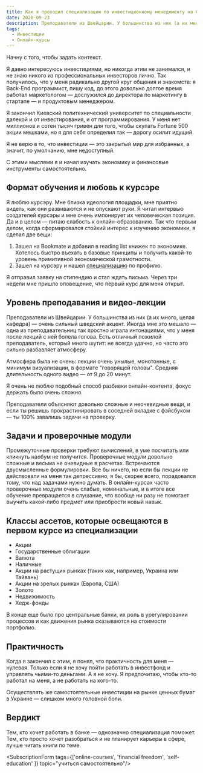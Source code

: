 ```yaml
---
title: Как я проходил специализацию по инвестиционному менеджменту на Coursera? [Без спойлеров]
date: 2020-09-23
description: Преподаватели из Швейцарии. У большинства из них (а их много, целая кафедра)  — очень сильный шведский акцент.
tags:
  - Инвестиции
  - Онлайн-курсы
---
```


Начну с того, чтобы задать контекст. 

Я давно интересуюсь инвестициями, но никогда этим не занимался, и не знаю никого из профессиональных инвесторов лично. Так получилось, что у меня радикально другой круг общения и знакомств: я Back-End программист, пишу код, до этого довольно долгое время работал маркетологом — дослужился до директора по маркетингу в стартапе — и продуктовым менеджером. 

Я закончил Киевский политехнический университет по специальности далекой и от инвестирования, и от программирования. У меня нет миллионов и сотен тысяч гривен для того, чтобы скупать Fortune 500 акции мешками, но я для себя определил так — дорогу осилит идущий. 

Я не верю в то, что инвестиции — это закрытый мир для избранных, а значит, по умолчанию, мне недоступный. 

С этими мыслями я и начал изучать экономику и финансовые инструменты самостоятельно.

## Формат обучения и любовь к курсэре

Я люблю курсэру. Мне близка идеология площадки, мне приятно видеть, как они развиваются и не опускают руки. Я читал интервью создателей курсэры и мне очень импонирует их человеческая позиция. Да и в целом — питаю слабость к онлайн-образованию. Так что первым делом, когда сформировался стойкий интерес к изучению экономики, я сделал две вещи:

1. Зашел на Bookmate и добавил в reading list книжек по экономике. Хотелось быстро въехать в базовые принципы и получить какой-то уровень примитивной экономической грамотности. 
2. Зашел на курсэру и нашел [специализацию](https://www.coursera.org/specializations/investment-management) по профилю.

Я отправил заявку на стипендию и стал ждать письма. Через три недели мне пришло оповещение, что первый курс для меня открыт.

## Уровень преподавания и видео-лекции

Преподаватели из Швейцарии. У большинства из них (а их много, целая кафедра)  — очень сильный шведский акцент. Иногда мне это мешало  —  одна из преподавательниц так яростно играла интонациями, что у меня после лекций с ней болела голова. Есть отличный пожилой преподаватель, который много шутит: не всегда удачно, но часто это сильно разбавляет атмосферу.

Атмосфера была не очень: лекции очень унылые, монотонные, с минимум визуализации, в формате "говорящей головы". Средняя длительность одного видео — от 9 до 20 минут.

Я очень не люблю подобный способ разбивки онлайн-контента, фокус держать было очень сложно.

Преподаватели объясняют довольно сложные и неочевидные вещи, и если ты решишь прокрастинировать в соседней вкладке с фэйсбуком  — ты 100% завалишь задачи на проверку.

## Задачи и проверочные модули

Промежуточные проверки требуют вычислений, в уме посчитать или кликнуть наобум не получится. Проверочные модули довольно сложные и весьма не очевидные в расчетах. Встречаются двусмысленные формулировки. Все бы ничего, но если бы лекции не действовали на меня так депрессивно, я бы, скорее всего, порадовался тому, что над задачами нужно думать. В онлайн-курсах часто проверочные модули очень слабые, номинальные, и в итоге все обучение превращается в слушание, что вообще ни разу не помогает выучить какой-либо предмет или приобрести новый навык.

## Классы ассетов, которые освещаются в первом курсе из специализации

- Акции
- Государственные облигации
- Валюта
- Наличные
- Акции на растущих рынках (таких как, например, Украина или Тайвань)
- Акции на зрелых рынках (Европа, США)
- Золото
- Недвижимость
- Хедж-фонды

В конце еще было про центральные банки, их роль в урегулировании процессов и как движения рынка сказываются на стоимости портфолио.

## Практичность

Когда я закончил с этим, я понял, что практичность для меня  — нулевая. Только если я не хочу пойти работать в инвестфонд и управлять чьими-то деньгами. А я не хочу. Я предпочитаю, чтобы кто-то работал на меня, а не работать на кого-то.

Осуществлять же самостоятельные инвестиции на рынке ценных бумаг в Украине  — слишком много головной боли. 

## Вердикт

Тем, кто хочет работать в банке  — однозначно специализация поможет. Тем, кто просто хочет разобраться и не планирует карьеры в сфере, лучше читать книги по теме.

<SubscriptionForm tags={['online-courses', 'financial freedom', 'self-education' ]} topic="учиться самостоятельно"/>